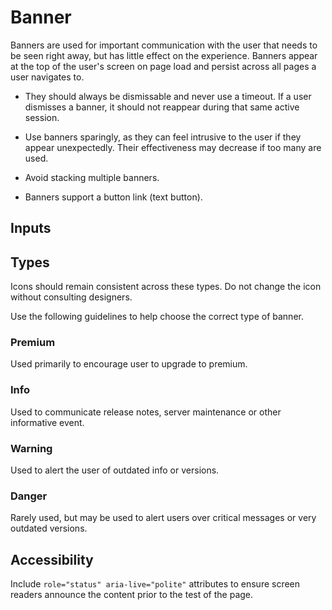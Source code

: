 


<Meta of={BannerStories} />

# Banner

Banners are used for important communication with the user that needs to be seen right away, but has little effect on the experience. Banners appear at the top of the user's screen on page load and persist across all pages a user navigates to.

- They should always be dismissable and never use a timeout. If a user dismisses a banner, it should not reappear during that same active session.

- Use banners sparingly, as they can feel intrusive to the user if they appear unexpectedly. Their effectiveness may decrease if too many are used.

- Avoid stacking multiple banners.

- Banners support a button link (text button).

## Inputs

<Controls />

## Types

Icons should remain consistent across these types. Do not change the icon without consulting designers.

Use the following guidelines to help choose the correct type of banner.

### Premium

<Story id="component-library-banner--premium" />

Used primarily to encourage user to upgrade to premium.

### Info

<Story id="component-library-banner--info" />

Used to communicate release notes, server maintenance or other informative event.

### Warning

<Story id="component-library-banner--warning" />

Used to alert the user of outdated info or versions.

### Danger

<Story id="component-library-banner--danger" />

Rarely used, but may be used to alert users over critical messages or very outdated versions.

## Accessibility

Include `role="status" aria-live="polite"` attributes to ensure screen readers announce the content prior to the test of the page.

